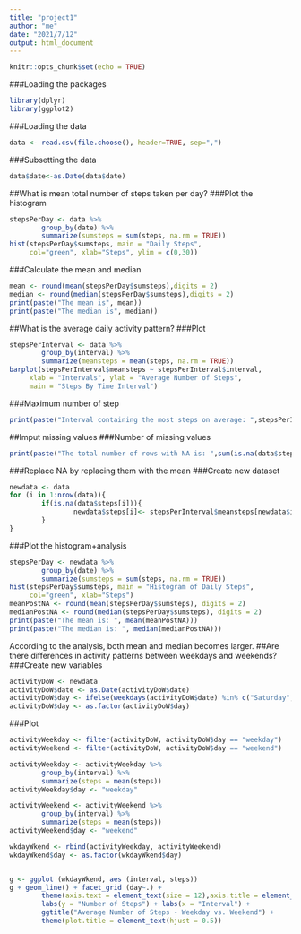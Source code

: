```yaml
---
title: "project1"
author: "me"
date: "2021/7/12"
output: html_document
---
```


```r
knitr::opts_chunk$set(echo = TRUE)
```

###Loading the packages
```r
library(dplyr)
library(ggplot2)
```
###Loading the data
```r
data <- read.csv(file.choose(), header=TRUE, sep=",")
```
###Subsetting the data
```r
data$date<-as.Date(data$date)
```
##What is mean total number of steps taken per day?
###Plot the histogram
```r
stepsPerDay <- data %>%
        group_by(date) %>%
        summarize(sumsteps = sum(steps, na.rm = TRUE)) 
hist(stepsPerDay$sumsteps, main = "Daily Steps", 
     col="green", xlab="Steps", ylim = c(0,30))
```
###Calculate the mean and median
```r
mean <- round(mean(stepsPerDay$sumsteps),digits = 2)
median <- round(median(stepsPerDay$sumsteps),digits = 2)
print(paste("The mean is", mean))
print(paste("The median is", median))
```
##What is the average daily activity pattern?
###Plot
```r
stepsPerInterval <- data %>%
        group_by(interval) %>%
        summarize(meansteps = mean(steps, na.rm = TRUE)) 
barplot(stepsPerInterval$meansteps ~ stepsPerInterval$interval,
     xlab = "Intervals", ylab = "Average Number of Steps",
     main = "Steps By Time Interval")
```
###Maximum number of step
```r
print(paste("Interval containing the most steps on average: ",stepsPerInterval$interval[which.max(stepsPerInterval$meansteps)]))
```
##Imput missing values
###Number of missing values
```r
print(paste("The total number of rows with NA is: ",sum(is.na(data$steps))))
```
###Replace NA
by replacing them with the mean
###Create new dataset
```r
newdata <- data
for (i in 1:nrow(data)){
        if(is.na(data$steps[i])){
                newdata$steps[i]<- stepsPerInterval$meansteps[newdata$interval[i] == stepsPerInterval$interval]
        }
}
```
###Plot the histogram+analysis
```r
stepsPerDay <- newdata %>%
        group_by(date) %>%
        summarize(sumsteps = sum(steps, na.rm = TRUE)) 
hist(stepsPerDay$sumsteps, main = "Histogram of Daily Steps", 
     col="green", xlab="Steps")
meanPostNA <- round(mean(stepsPerDay$sumsteps), digits = 2)
medianPostNA <- round(median(stepsPerDay$sumsteps), digits = 2)
print(paste("The mean is: ", mean(meanPostNA)))
print(paste("The median is: ", median(medianPostNA)))
```
According to the analysis, both mean and median becomes larger.
##Are there differences in activity patterns between weekdays and weekends?
###Create new variables
```r
activityDoW <- newdata
activityDoW$date <- as.Date(activityDoW$date)
activityDoW$day <- ifelse(weekdays(activityDoW$date) %in% c("Saturday", "Sunday"), "weekend", "weekday")
activityDoW$day <- as.factor(activityDoW$day)
```
###Plot
```r
activityWeekday <- filter(activityDoW, activityDoW$day == "weekday")
activityWeekend <- filter(activityDoW, activityDoW$day == "weekend")

activityWeekday <- activityWeekday %>%
        group_by(interval) %>%
        summarize(steps = mean(steps)) 
activityWeekday$day <- "weekday"

activityWeekend <- activityWeekend %>%
        group_by(interval) %>%
        summarize(steps = mean(steps)) 
activityWeekend$day <- "weekend"

wkdayWkend <- rbind(activityWeekday, activityWeekend)
wkdayWkend$day <- as.factor(wkdayWkend$day)


g <- ggplot (wkdayWkend, aes (interval, steps))
g + geom_line() + facet_grid (day~.) + 
        theme(axis.text = element_text(size = 12),axis.title = element_text(size = 14)) + 
        labs(y = "Number of Steps") + labs(x = "Interval") + 
        ggtitle("Average Number of Steps - Weekday vs. Weekend") + 
        theme(plot.title = element_text(hjust = 0.5))
```
